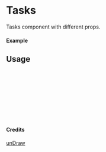 
<Meta of={Tasks} title="unDraw/Tasks" />

# Tasks

Tasks component with different props.

#### Example

<Canvas of={Tasks.Primary} />

## Usage

```ts
import { Tasks } from "yadl-ui";

const Example = () => {
  return (
      <Tasks />
  );
};

export default Example;
```

#### Credits
[unDraw](https://undraw.co/illustrations)
